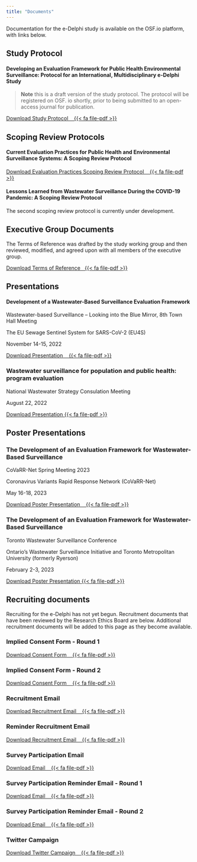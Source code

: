 ```yaml
---
title: "Documents"
---
```


Documentation for the e-Delphi study is available on the OSF.io platform, with links below.

<!-- Adds a FontAwesome icon {{< fa file-pdf >}} requires the fontawesome Quarto extension-->
<!-- Adds a button to the URL link {.btn .btn-secondary} using the Flatly theme (or any Bootstrap theme)-->

## Study Protocol
#### Developing an Evaluation Framework for Public Health Environmental Surveillance: Protocol for an International, Multidisciplinary e-Delphi Study
> **Note**
> this is a draft version of the study protocol. The protocol will be registered on OSF. io shortly, prior to being submitted to an open-access journal for publication.

[Download Study Protocol &nbsp;&nbsp; {{< fa file-pdf >}}](https://osf.io/78azy/?action=download){.btn .btn-secondary}

## Scoping Review Protocols
#### Current Evaluation Practices for Public Health and Environmental Surveillance Systems: A Scoping Review Protocol

[Download Evaluation Practices Scoping Review Protocol &nbsp;&nbsp; {{< fa file-pdf >}}](https://osf.io/29k8u/?action=download){.btn .btn-secondary}

#### Lessons Learned from Wastewater Surveillance During the COVID-19 Pandemic: A Scoping Review Protocol
The second scoping review protocol is currently under development.

## Executive Group Documents
The Terms of Reference was drafted by the study working group and then reviewed, modified, and agreed upon with all members of the executive group.

<!-- Adds a FontAwesome icon {{< fa file-pdf >}} requires the fontawesome Quarto extension-->
<!-- Adds a button to the URL link {.btn .btn-secondary} using the Flatly theme (or any Bootstrap theme)-->

[Download Terms of Reference&nbsp;&nbsp; {{< fa file-pdf >}}](https://osf.io/4vj3x/?action=download){.btn .btn-secondary}

## Presentations

#### Development of a Wastewater-Based Surveillance Evaluation Framework
Wastewater-based Surveillance – Looking into the Blue Mirror, 8th Town Hall Meeting

The EU Sewage Sentinel System for SARS-CoV-2 (EU4S)

November 14-15, 2022

[Download Presentation &nbsp;&nbsp; {{< fa file-pdf >}}](https://osf.io/fts8w/?action=download){.btn .btn-secondary}

### Wastewater surveillance for population and public health: program evaluation
National Wastewater Strategy Consulation Meeting

August 22, 2022

[Download Presentation {{< fa file-pdf >}}](https://osf.io/euysp/?action=download){.btn .btn-secondary}

## Poster Presentations

### The Development of an Evaluation Framework for Wastewater-Based Surveillance
CoVaRR-Net Spring Meeting 2023

Coronavirus Variants Rapid Response Network (CoVaRR-Net)

May 16-18, 2023

[Download Poster Presentation &nbsp;&nbsp; {{< fa file-pdf >}}](https://osf.io/cu45e/?action=download){.btn .btn-secondary}

### The Development of an Evaluation Framework for Wastewater-Based Surveillance
Toronto Wastewater Surveillance Conference

Ontario’s Wastewater Surveillance Initiative and Toronto Metropolitan University (formerly Ryerson)

February 2-3, 2023

[Download Poster Presentation {{< fa file-pdf >}}](https://osf.io/ncqzk/?action=download){.btn .btn-secondary}


## Recruiting documents
Recruiting for the e-Delphi has not yet begun. Recruitment documents that have been reviewed by the Research Ethics Board are below. Additional recruitment documents will be added to this page as they become available.

### Implied Consent Form - Round 1
[Download Consent Form &nbsp;&nbsp; {{< fa file-pdf >}}](https://osf.io/pqjsa/?action=download){.btn .btn-secondary}

### Implied Consent Form - Round 2
[Download Consent Form &nbsp;&nbsp; {{< fa file-pdf >}}](https://osf.io/xj2rq/?action=download){.btn .btn-secondary}

### Recruitment Email
[Download Recruitment Email &nbsp;&nbsp; {{< fa file-pdf >}}](https://osf.io/qfdcv/?action=download){.btn .btn-secondary}

### Reminder Recruitment Email
[Download Recruitment Email &nbsp;&nbsp; {{< fa file-pdf >}}](https://osf.io/wnz7p/?action=download){.btn .btn-secondary}

### Survey Participation Email
[Download Email &nbsp;&nbsp; {{< fa file-pdf >}}](https://osf.io/rx47c/?action=download){.btn .btn-secondary}

### Survey Participation Reminder Email - Round 1
[Download Email &nbsp;&nbsp; {{< fa file-pdf >}}](https://osf.io/8rkhg/?action=download){.btn .btn-secondary}

### Survey Participation Reminder Email - Round 2
[Download Email &nbsp;&nbsp; {{< fa file-pdf >}}](https://osf.io/rgjue/?action=download){.btn .btn-secondary}

### Twitter Campaign
[Download Twitter Campaign &nbsp;&nbsp; {{< fa file-pdf >}}](https://osf.io/w8gks/?action=download){.btn .btn-secondary}
